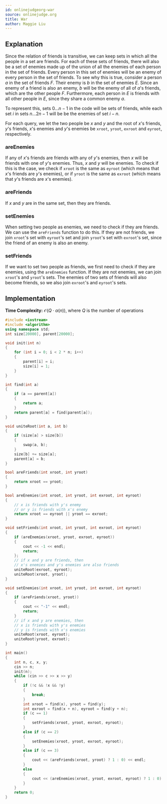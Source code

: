 ```yaml
---
id: onlinejudgeorg-war
source: onlinejudge.org
title: War
author: Maggie Liu
---
```


## Explanation

Since the relation of friends is transitive, we can keep sets in which all the
people in a set are friends. For each of these sets of friends, there will also
be a set of enemies made up of the union of all the enemies of each person in
the set of friends. Every person in this set of enemies will be an enemy of
every person in the set of friends. To see why this is true, consider a person
$a$ in the set of friends $F$. Their enemy is $b$ in the set of enemies $E$.
Since an enemy of a friend is also an enemy, $b$ will be the enemy of all of
$a$'s friends, which are the other people $F$. Furthermore, each person in $E$
is friends with all other people in $E$, since they share a common enemy $a$.

To represent this, sets $0 \dots n - 1$ in the code will be sets of friends,
while each set $i$ in sets $n \dots 2n - 1$ will be be the enemies of set
$i - n$.

For each query, we let the two people be $x$ and $y$ and the root of $x$'s
friends, $y$'s friends, $x$'s enemies and $y$'s enemies be $\texttt{xroot}$,
$\texttt{yroot}$, $\texttt{exroot}$ and $\texttt{eyroot}$, respectively.

### areEnemies

If any of $x$'s friends are friends with any of $y$'s enemies, then $x$ will be
friends with one of $y$'s enemies. Thus, $x$ and $y$ will be enemies. To check
if this is the case, we check if $\texttt{xroot}$ is the same as
$\texttt{eyroot}$ (which means that $x$'s friends are $y$'s enemies), or if
$\texttt{yroot}$ is the same as $\texttt{exroot}$ (which means that $y$'s
friends are $x$'s enemies).

### areFriends

If $x$ and $y$ are in the same set, then they are friends.

### setEnemies

When setting two people as enemies, we need to check if they are friends. We can
use the $\texttt{areFriends}$ function to do this. If they are not friends, we
join $\texttt{xroot}$'s set with $\texttt{eyroot}$'s set and join
$\texttt{yroot}$'s set with $\texttt{exroot}$'s set, since the friend of an
enemy is also an enemy.

### setFriends

If we want to set two people as friends, we first need to check if they are
enemies, using the $\texttt{areEnemies}$ function. If they are not enemies, we
can join $\texttt{xroot}$'s and $\texttt{yroot}$'s sets. The enemies of two sets
of friends will also become friends, so we also join $\texttt{exroot}$'s and
$\texttt{eyroot}$'s sets.

## Implementation

**Time Complexity:** $\mathcal{O}(Q \cdot \alpha(n))$, where $Q$ is the number
of operations

<LanguageSection>

<CPPSection>

```cpp
#include <iostream>
#include <algorithm>
using namespace std;
int size[20000], parent[20000];

void init(int n)
{
	for (int i = 0; i < 2 * n; i++)
	{
		parent[i] = i;
		size[i] = 1;
	}
}

int find(int a)
{
	if (a == parent[a])
	{
		return a;
	}
	return parent[a] = find(parent[a]);
}

void uniteRoot(int a, int b)
{
	if (size[a] > size[b])
	{
		swap(a, b);
	}
	size[b] += size[a];
	parent[a] = b;
}

bool areFriends(int xroot, int yroot)
{
	return xroot == yroot;
}

bool areEnemies(int xroot, int yroot, int exroot, int eyroot)
{
	// x is friends with y's enemy
	// or y is friends with x's enemy
	return xroot == eyroot || yroot == exroot;
}

void setFriends(int xroot, int yroot, int exroot, int eyroot)
{
	if (areEnemies(xroot, yroot, exroot, eyroot))
	{
		cout << -1 << endl;
		return;
	};
	// if x and y are friends, then
	// x's enemies and y's enemies are also friends
	uniteRoot(exroot, eyroot);
	uniteRoot(xroot, yroot);
}

void setEnemies(int xroot, int yroot, int exroot, int eyroot)
{
	if (areFriends(xroot, yroot))
	{
		cout << "-1" << endl;
		return;
	}
	// if x and y are enemies, then
	// x is friends with y's enemies
	// y is friends with x's enemies
	uniteRoot(xroot, eyroot);
	uniteRoot(yroot, exroot);
}

int main()
{
	int n, c, x, y;
	cin >> n;
	init(n);
	while (cin >> c >> x >> y)
	{
		if (!c && !x && !y)
		{
			break;
		}
		int xroot = find(x), yroot = find(y);
		int exroot = find(x + n), eyroot = find(y + n);
		if (c == 1)
		{
			setFriends(xroot, yroot, exroot, eyroot);
		}
		else if (c == 2)
		{
			setEnemies(xroot, yroot, exroot, eyroot);
		}
		else if (c == 3)
		{
			cout << (areFriends(xroot, yroot) ? 1 : 0) << endl;
		}
		else
		{
			cout << (areEnemies(xroot, yroot, exroot, eyroot) ? 1 : 0) << endl;
		}
	}
	return 0;
}
```

</CPPSection>

</LanguageSection>
